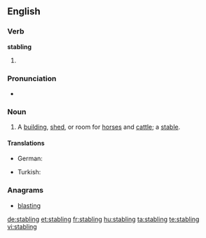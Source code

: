 
==English==

===Verb===
'''stabling'''

# {{present participle of|stable}}

===Pronunciation===
* {{hyphenation|stab|ling}}

===Noun===
{{en-noun}}

# A [[building]], [[shed]], or room for [[horse]]s and [[cattle]]; a [[stable]].

====Translations====
{{trans-top}}
* German: {{t|de|Stallung|f}}
{{trans-mid}}
* Turkish: {{t|tr|ahır}}
{{trans-bottom}}

===Anagrams===
* [[blasting#English|blasting]]

[[de:stabling]]
[[et:stabling]]
[[fr:stabling]]
[[hu:stabling]]
[[ta:stabling]]
[[te:stabling]]
[[vi:stabling]]